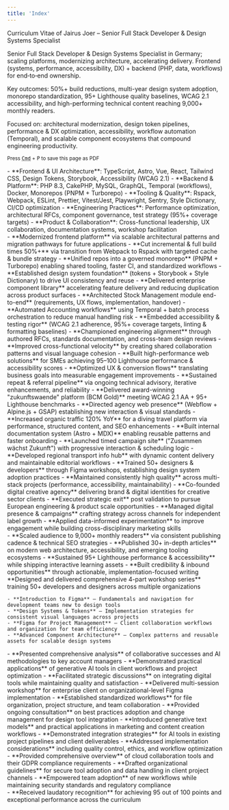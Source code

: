 ```yaml
---
title: 'Index'
---
```


<span class="sr-only">Curriculum Vitae of Jairus Joer – Senior Full Stack Developer & Design Systems Specialist</span>



Senior Full Stack Developer & Design Systems Specialist in Germany; scaling platforms, modernizing architecture, accelerating delivery. Frontend (systems, performance, accessibility, DX) + backend (PHP, data, workflows) for end‑to‑end ownership.

Key outcomes: 50%+ build reductions, multi-year design system adoption, monorepo standardization, 95+ Lighthouse quality baselines, WCAG 2.1 accessibility, and high-performing technical content reaching 9,000+ monthly readers.

Focused on: architectural modernization, design token pipelines, performance & DX optimization, accessibility, workflow automation (Temporal), and scalable component ecosystems that compound engineering productivity.

<Contact class="mt-8" />

<small class="block print:hidden mt-4">Press <abbr title="Command / Control"><kbd>Cmd</kbd></abbr> + <kbd>P</kbd> to save this page as PDF</small>

<Section
  class="mt-16"
  title="Core Technologies & Domains"
>
  - **Frontend & UI Architecture**: TypeScript, Astro, Vue, React, Tailwind CSS, Design Tokens, Storybook, Accessibility (WCAG 2.1)
  - **Backend & Platform**: PHP 8.3, CakePHP, MySQL, GraphQL, Temporal (workflows), Docker, Monorepos (PNPM + Turborepo)
  - **Tooling & Quality**: Rspack, Webpack, ESLint, Prettier, Vitest/Jest, Playwright, Sentry, Style Dictionary, CI/CD optimization
  - **Engineering Practices**: Performance optimization, architectural RFCs, component governance, test strategy (95%+ coverage targets)
  - **Product & Collaboration**: Cross-functional leadership, UX collaboration, documentation systems, workshop facilitation
</Section>

<Section
  class="mt-16"
  title="Work Experience"
>
  <Entry
    meta="2024 — Now"
    title="Senior Full Stack Engineer at HERO Software"
    subtitle="Hanover, Germany"
    skills={['CakePHP','Codegen','Design Systems','Docker','ESLint','GraphQL','Jest','MySQL','Nuxt','PHP 8.3','PNPM','Playwright','Prettier','Rspack','Sentry','Storybook','Style Dictionary','Tailwind CSS','Temporal','Turborepo','TypeScript','Vitest','Vue.js','WCAG 2.1']}
    url="https://hero-software.de"
  >
    - **Modernized frontend platform** via scalable architectural patterns and migration pathways for future applications
    - **Cut incremental & full build times 50%+** via transition from Webpack to Rspack with targeted cache & bundle strategy
    - **Unified repos into a governed monorepo** (PNPM + Turborepo) enabling shared tooling, faster CI, and standardized workflows
    - **Established design system foundation** (tokens + Storybook + Style Dictionary) to drive UI consistency and reuse
    - **Delivered enterprise component library** accelerating feature delivery and reducing duplication across product surfaces
    - **Architected Stock Management module end-to-end** (requirements, UX flows, implementation, handover)
    - **Automated Accounting workflows** using Temporal + batch process orchestration to reduce manual handling risk
    - **Embedded accessibility & testing rigor** (WCAG 2.1 adherence, 95%+ coverage targets, linting & formatting baselines)
    - **Championed engineering alignment** through authored RFCs, standards documentation, and cross-team design reviews
    - **Improved cross-functional velocity** by creating shared collaboration patterns and visual language cohesion
  </Entry>
  <Entry
    meta="2020 — Now"
    title="Freelance Developer & Designer"
  >
    - **Built high-performance web solutions** for SMEs achieving 95–100 Lighthouse performance & accessibility scores
    - **Optimized UX & conversion flows** translating business goals into measurable engagement improvements
    - **Sustained repeat & referral pipeline** via ongoing technical advisory, iterative enhancements, and reliability
  </Entry>
  <Entry
    meta="2019 — 2024"
    title="Full Stack Developer at neuwaerts"
    subtitle="Hanover, Germany"
    skills={['Alpine.js','Astro','Cloudflare','Docker','Figma','GitHub','GitLab','GSAP','JavaScript','MDX','ProcessWire','React', 'Sass','Swup','Tailwind CSS','TypeScript','Vue.js', 'WCAG 2.1','Webflow','webpack','Yii 2.0']}
    url="https://www.neuwaerts.de"
  >
    - **Delivered award-winning "zukunftswaende" platform (BCM Gold)** meeting WCAG 2.1 AA + 95+ Lighthouse benchmarks
    - **Directed agency web presence** (Webflow + Alpine.js + GSAP) establishing new interaction & visual standards
    - **Increased organic traffic 120% YoY** for a diving travel platform via performance, structured content, and SEO enhancements
    - **Built internal documentation system (Astro + MDX)** enabling reusable patterns and faster onboarding
    - **Launched timed campaign site** ("Zusammen wächst Zukunft") with progressive interaction & scheduling logic
    - **Developed regional transport info hub** with dynamic content delivery and maintainable editorial workflows
    - **Trained 50+ designers & developers** through Figma workshops, establishing design system adoption practices
    - **Maintained consistently high quality** across multi-stack projects (performance, accessibility, maintainability)
  </Entry>
  <Entry
    meta="2018 — 2019"
    title="Media Designer Apprentice at TA Bildungszentrum"
    subtitle="Hamelin, Germany"
  />
  <Entry
    meta="2016 — 2017"
    title="Co-Founder at XVI CHAPEL"
    subtitle="New York, United States — Remote"
  >
    - **Co-founded digital creative agency** delivering brand & digital identities for creative sector clients
    - **Executed strategic exit** post validation to pursue European engineering & product scale opportunities
  </Entry>
  <Entry
    meta="2015 — 2016"
    title="Marketing Manager at Word Of Bass Records"
    subtitle="New York, United States — Part-time, Remote"
  >
    - **Managed digital presence & campaigns** crafting strategy across channels for independent label growth
    - **Applied data-informed experimentation** to improve engagement while building cross-disciplinary marketing skills
  </Entry>
</Section>

<Section
  class="mt-16"
  title="Awards"
>
  <Entry
    meta="2022"
    title="Content Platforms B2C (Gold) from BCM"
    subtitle="Awarded for zukunftswaende in association with neuwaerts"
    url="https://bestofcontentmarketing.com/wp-content/uploads/2024/10/BCM_2022_Shortlist_Gold_.pdf"
  />
</Section>

<Section
  class="mt-16"
  title="Projects & Initiatives"
>
  <Entry
    meta="2024 — Now"
    title="Aggregata"
    subtitle="Personal project • Technical writing and project development"
    url="https://aggregata.de"
    skills={['Figma','Ghost','Tailwind CSS','TypeScript','Vue']}
  >
    - **Scaled audience to 9,000+ monthly readers** via consistent publishing cadence & technical SEO strategies
    - **Published 30+ in-depth articles** on modern web architecture, accessibility, and emerging tooling ecosystems
    - **Sustained 95+ Lighthouse performance & accessibility** while shipping interactive learning assets
    - **Built credibility & inbound opportunities** through actionable, implementation-focused writing
  </Entry>
</Section>

<Section class="mt-16" title="Speaking & Workshops">
  <Entry
    meta="2023"
    title="Figma Workshop Series at neuwaerts"
  >
    **Designed and delivered comprehensive 4-part workshop series** training 50+ developers and designers across multiple organizations

    - **Introduction to Figma** — Fundamentals and navigation for development teams new to design tools
    - **Design Systems & Tokens** — Implementation strategies for consistent visual languages across projects
    - **Figma for Project Management** — Client collaboration workflows and organization for team efficiency
    - **Advanced Component Architecture** — Complex patterns and reusable assets for scalable design systems

  </Entry>
  <Entry
    meta="2023"
    title='"Digital Tools for Clients" at neuwaerts'
    subtitle="Seminar on AI-enabled collaborative workflows"
  >
    - **Presented comprehensive analysis** of collaborative successes and AI methodologies to key account managers
    - **Demonstrated practical applications** of generative AI tools in client workflows and project optimization
    - **Facilitated strategic discussions** on integrating digital tools while maintaining quality and satisfaction
  </Entry>
  <Entry
    meta="2023"
    title='"Working with Projects & Files" Client Workshop'
    subtitle="Multi-part organizational training for an enterprise client"
  >
    - **Delivered multi-session workshop** for enterprise client on organizational-level Figma implementation
    - **Established standardized workflows** for file organization, project structure, and team collaboration
    - **Provided ongoing consultation** on best practices adoption and change management for design tool integration
  </Entry>
  <Entry
    meta="2023"
    title='"Generative Texts" Workshop at neuwaerts'
    subtitle="Technical overview of emerging AI text generation"
  >
    - **Introduced generative text models** and practical applications in marketing and content creation workflows
    - **Demonstrated integration strategies** for AI tools in existing project pipelines and client deliverables
    - **Addressed implementation considerations** including quality control, ethics, and workflow optimization
  </Entry>
  <Entry
    meta="2019"
    title='"New Work" Seminar at neuwaerts'
    subtitle="Cloud collaboration tools and GDPR compliance"
  >
    - **Provided comprehensive overview** of cloud collaboration tools and their GDPR compliance requirements
    - **Drafted organizational guidelines** for secure tool adoption and data handling in client project channels
    - **Empowered team adoption** of new workflows while maintaining security standards and regulatory compliance
  </Entry>
</Section>

<Section
  class="mt-16"
  title="Education"
>
  <Entry
    meta="2018 — 2021"
    title="Media Design Apprenticeship at Multi Media Berufsbildende Schulen Hannover (MMBbS)"
    subtitle="Hanover, Germany"
  >
    - **Received laudatory recognition** for achieving 95 out of 100 points and exceptional performance across the curriculum
  </Entry>
  <Entry
    meta="2015 — 2018"
    title="Matura in Linguistics at Kooperative Gesamtschule Gronau (Leine)"
    subtitle="Gronau (Leine), Germany"
  />
</Section>
